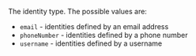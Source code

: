 The identity type. The possible values are:

* `email` - identities defined by an email address
* `phoneNumber` - identities defined by a phone number
* `username` - identities defined by a username
